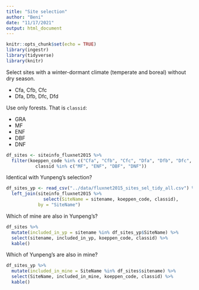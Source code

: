 ```yaml
---
title: "Site selection"
author: "Beni"
date: "11/17/2021"
output: html_document
---
```


```r
knitr::opts_chunk$set(echo = TRUE)
library(ingestr)
library(tidyverse)
library(knitr)
```

Select sites with a winter-dormant climate (temperate and boreal) without dry season.

- Cfa, Cfb, Cfc
- Dfa, Dfb, Dfc, Dfd

Use only forests. That is `classid`:

- GRA
- MF
- ENF
- DBF
- DNF

```r
df_sites <- siteinfo_fluxnet2015 %>% 
  filter(koeppen_code %in% c("Cfa", "Cfb", "Cfc", "Dfa", "Dfb", "Dfc", "Dfd") &
           classid %in% c("MF", "ENF", "DBF", "DNF"))
```

Identical with Yunpeng's selection?
```r
df_sites_yp <- read_csv("../data/fluxnet2015_sites_sel_tidy_all.csv") %>% 
  left_join(siteinfo_fluxnet2015 %>% 
              select(SiteName = sitename, koeppen_code, classid),
            by = "SiteName")
```

Which of mine are also in Yunpeng's?
```r
df_sites %>% 
  mutate(included_in_yp = sitename %in% df_sites_yp$SiteName) %>% 
  select(sitename, included_in_yp, koeppen_code, classid) %>% 
  kable()
```

Which of Yunpeng's are also in mine?
```r
df_sites_yp %>% 
  mutate(included_in_mine = SiteName %in% df_sites$sitename) %>% 
  select(SiteName, included_in_mine, koeppen_code, classid) %>% 
  kable()
```

